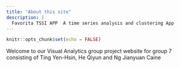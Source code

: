 ```yaml
---
title: "About this site"
description: |
  Favorita TSSI APP  A time series analysis and clustering App
---
```


```r
knitr::opts_chunk$set(echo = FALSE)
```

Welcome to our Visual Analytics group project website for group 7 consisting of Ting Yen-Hsin, He Qiyun and Ng Jianyuan Caine




